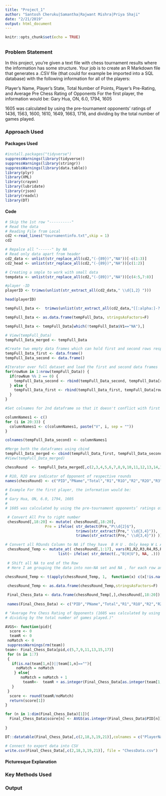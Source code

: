 ```yaml
---
title: "Project_1"
author: "Santosh Cheruku|Samantha|Rajwant Mishra|Priya Shaji"
date: "2/21/2019"
output: html_document
---
```


```r
knitr::opts_chunk$set(echo = TRUE)
```
## {.tabset .tabset-fade .tabset-pills}

### Problem Statement

In this project, you’re given a text file with chess tournament results where the information has some structure. Your job is to create an R Markdown file that generates a .CSV file (that could for example be imported into a SQL database) with the following information for all of the players:

Player’s Name, Player’s State, Total Number of Points, Player’s Pre-Rating, and Average Pre Chess Rating of Opponents
For the first player, the information would be:
Gary Hua, ON, 6.0, 1794, 1605

1605 was calculated by using the pre-tournament opponents’ ratings of 1436, 1563, 1600, 1610, 1649, 1663, 1716, and dividing by the total number of games played.


### Approach Used{.tabset}


#### Packages Used


```r
#install.packages("tidyverse")
suppressWarnings(library(tidyverse))
suppressWarnings(library(stringr))
suppressWarnings(library(data.table))
library(plyr)
library(XML)
library(crayon)
library(lubridate)
library(rjson)
library(readxl) 
library(DT)

```



#### Code
```r
# Skip the 1st row "----------"
# Read the data 
# Reading File from Local
cd2 <-read_lines("tournamentinfo.txt",skip = 1)
cd2
```


```r
# Repalce all "------" by NA
# Read only data apart from header
cd2_data <- unlist(str_replace_all(cd2,"(-{89})","NA"))[-c(1:3)]
cd2_head <- unlist(str_replace_all(cd2,"(-{89})","NA"))[c(1:2)]

```

```r
# Creating a smple to work with small data 
tempdata <- unlist(str_replace_all(cd2,"(-{89})","NA"))[c(4:5,7:8)]

#player -ID
playerID <- trimws(unlist(str_extract_all(cd2_data," \\d{1,2} ")))

head(playerID)
```


```r

tempFull_Data <-  trimws(unlist(str_extract_all(cd2_data,"[[:alpha:]-? ?]{2,}|[\\d.?\\d? +]{2,}|[\\d +]{1,2}|[\\w:?\\d? +]{2,}",simplify = TRUE)))

tempFull_Data <- as.data.frame(tempFull_Data, stringsAsFactors=F)

tempFull_Data <- tempFull_Data[which(!tempFull_Data$V1=="NA"),]

# View(tempFull_Data)
tempFull_Data_merged <- tempFull_Data
```


```r
#Create two empty data frames which can hold first and second rows respectively (2nd row belongs to player in 1st row)
tempFull_Data_first <- data.frame()
tempFull_Data_second <- data.frame()
```

```r
#Iterator over full dataset and load the first and second data frames
for(rowNum in 1:nrow(tempFull_Data)) {
  if(rowNum %% 2 == 0) {
    tempFull_Data_second <- rbind(tempFull_Data_second, tempFull_Data[rowNum,])
  } else {
    tempFull_Data_first <- rbind(tempFull_Data_first, tempFull_Data[rowNum,])
  }
}
```

```r
#Set colnames for 2nd dataframe so that it doesn't conflict with first dataframe i.e., from V20 to V33

columnNames1 <- c()
for (i in 20:33) {
  columnNames1 <- c(columnNames1, paste("V", i, sep = ""))
}

colnames(tempFull_Data_second) <- columnNames1

```


```r
#Merge both the dataframes using cbind
tempFull_Data_merged <- cbind(tempFull_Data_first, tempFull_Data_second)
#View(tempFull_Data_merged)

```

```r
chessRound  <- tempFull_Data_merged[,c(2,3,4,5,6,7,8,9,10,11,12,13,14,15,16,17,18,19,22,23)]

# R1O, R2O are indicator of Opponent of respective rounds
names(chessRound) <- c("PID","PName","Total","R1","R1O","R2","R2O","R3","R3O","R4","R4O","R5","R5O","R6","R6O","R7","R7O","State","Pre","Post")

```

```r
# Example For the first player, the information would be:
# 
# Gary Hua, ON, 6.0, 1794, 1605
# 
# 1605 was calculated by using the pre-tournament opponents’ ratings of 1436, 1563, 1600, 1610, 1649, 1663, 1716, and dividing by the total number of games played.

 # Convert All Pre to right number 
 chessRound[,18:20] <- mutate( chessRound[,18:20], 
                  Pre = ifelse( str_detect(Pre,"P\\d{2}$"), 
                                trimws(str_extract(Pre," \\d{3,4}")), 
                                trimws(str_extract(Pre," \\d{3,4}")) ))
```

```r
# Convert all ROunds Column to NA if they have  B H U . Only keep W L ANF D
 chessRound_Temp <- mutate_at( chessRound[,1:17], vars(R1,R2,R3,R4,R5,R6,R7,R1O,R2O,R3O,R4O,R5O,R6O,R7O),
                        list(~ ifelse( str_detect(.,"B|H|U"), NA, .)))
 
 # Shift all NA to end of the Row 
 # Here I am grouping the data into non-NA set and NA , for each row and then using Tranpose get in right format. 

chessRound_Temp <- t(apply(chessRound_Temp, 1,  function(x) c(x[!is.na(x)], x[is.na(x)])))
 
 chessRound_Temp <- as.data.frame(chessRound_Temp,stringsAsFactors=F)

 Final_Chess_Data <- data.frame(chessRound_Temp[,],chessRound[,18:20])
 
 names(Final_Chess_Data) <- c("PID","PName","Total","R1","R1O","R2","R2O","R3","R3O","R4","R4O","R5","R5O","R6","R6O","R7","R7O","State","Pre","Post")
```


```r
# "Average Pre Chess Rating of Opponents (1605 was calculated by using the pre-tournament opponents’ ratings of 1436, 1563, 1600, 1610, 1649, 1663, 1716, and
# dividing by the total number of games played.)"	

AVGS<- function(pid){
  score <- 0
  teamR <- 0
 noMatch <- 0
 suppressWarnings(rm(team))
team<- Final_Chess_Data[pid,c(5,7,9,11,13,15,17)] 
 for (n in 1:7)
 {
   if(is.na(team[1,n])||team[1,n]==""){
     noMatch = noMatch
    } else{
       noMatch = noMatch + 1
        teamR<-  teamR + as.integer(Final_Chess_Data[as.integer(team[1,n]),19])
   }
 }
  score <- round(teamR/noMatch)
  return(score[1])
}

for (n in 1:dim(Final_Chess_Data)[1]){
  Final_Chess_Data$score[n] <- AVGS(as.integer(Final_Chess_Data$PID[n]))
 
}
```

```r
DT::datatable(Final_Chess_Data[,c(2,18,3,19,21)],colnames = c("PlayerName","State","Total Points","Pre rating","Avg Opp Rating"))             
```


```r
# Connect to export data into CSV
write.csv(Final_Chess_Data[,c(2,18,3,19,21)], file = "ChessData.csv")
```

#### Picturesque Explanation


### Key Methods Used



### Output


